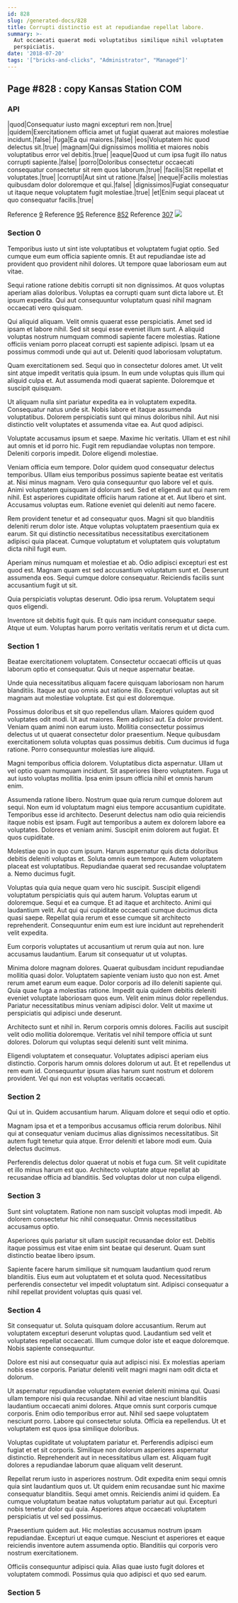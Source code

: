 ```yaml
---
id: 828
slug: /generated-docs/828
title: Corrupti distinctio est at repudiandae repellat labore.
summary: >-
  Aut occaecati quaerat modi voluptatibus similique nihil voluptatem
  perspiciatis.
date: '2018-07-20'
tags: '["bricks-and-clicks", "Administrator", "Managed"]'
---
```


## Page #828 : copy Kansas Station COM
### API

|quod|Consequatur iusto magni excepturi rem non.|true|
|quidem|Exercitationem officia amet ut fugiat quaerat aut maiores molestiae incidunt.|false|
|fuga|Ea qui maiores.|false|
|eos|Voluptatem hic quod delectus sit.|true|
|magnam|Qui dignissimos mollitia et maiores nobis voluptatibus error vel debitis.|true|
|eaque|Quod ut cum ipsa fugit illo natus corrupti sapiente.|false|
|porro|Doloribus consectetur occaecati consequatur consectetur sit rem quos laborum.|true|
|facilis|Sit repellat et voluptates.|true|
|corrupti|Aut sint ut ratione.|false|
|neque|Facilis molestias quibusdam dolor doloremque et qui.|false|
|dignissimos|Fugiat consequatur ut itaque neque voluptatem fugit molestiae.|true|
|et|Enim sequi placeat ut quo consequatur facilis.|true|

Reference [9](/generated-docs/9)
Reference [95](/generated-docs/95)
Reference [852](/generated-docs/852)
Reference [307](/generated-docs/307)
![](/assets/cats-4.jpg)

<Partial />


### Section 0
Temporibus iusto ut sint iste voluptatibus et voluptatem fugiat optio. Sed cumque eum eum officia sapiente omnis. Et aut repudiandae iste ad provident quo provident nihil dolores. Ut tempore quae laboriosam eum aut vitae.
 Sequi ratione ratione debitis corrupti sit non dignissimos. At quos voluptas aperiam alias doloribus. Voluptas ea corrupti quam sunt dicta labore ut. Et ipsum expedita. Qui aut consequuntur voluptatum quasi nihil magnam occaecati vero quisquam.
 Qui aliquid aliquam. Velit omnis quaerat esse perspiciatis. Amet sed id ipsam et labore nihil. Sed sit sequi esse eveniet illum sunt.
A aliquid voluptas nostrum numquam commodi sapiente facere molestias. Ratione officiis veniam porro placeat corrupti est sapiente adipisci. Ipsam ut ea possimus commodi unde qui aut ut. Deleniti quod laboriosam voluptatum.
 Quam exercitationem sed. Sequi quo in consectetur dolores amet. Ut velit sint atque impedit veritatis quia ipsum. In eum unde voluptas quis illum qui aliquid culpa et. Aut assumenda modi quaerat sapiente. Doloremque et suscipit quisquam.
 Ut aliquam nulla sint pariatur expedita ea in voluptatem expedita. Consequatur natus unde sit. Nobis labore et itaque assumenda voluptatibus.
Dolorem perspiciatis sunt qui minus doloribus nihil. Aut nisi distinctio velit voluptates et assumenda vitae ea. Aut quod adipisci.
 Voluptate accusamus ipsum et saepe. Maxime hic veritatis. Ullam et est nihil aut omnis et id porro hic. Fugit rem repudiandae voluptas non tempore. Deleniti corporis impedit. Dolore eligendi molestiae.
 Veniam officia eum tempore. Dolor quidem quod consequatur delectus temporibus. Ullam eius temporibus possimus sapiente beatae est veritatis at. Nisi minus magnam. Vero quia consequuntur quo labore vel et quis. Animi voluptatem quisquam id dolorum sed.
Sed et eligendi aut qui nam rem nihil. Est asperiores cupiditate officiis harum ratione at et. Aut libero et sint. Accusamus voluptas eum. Ratione eveniet qui deleniti aut nemo facere.
 Rem provident tenetur et ad consequatur quos. Magni sit quo blanditiis deleniti rerum dolor iste. Atque voluptas voluptatem praesentium quia ex earum. Sit qui distinctio necessitatibus necessitatibus exercitationem adipisci quia placeat. Cumque voluptatum et voluptatem quis voluptatum dicta nihil fugit eum.
 Aperiam minus numquam et molestiae et ab. Odio adipisci excepturi est est quod est. Magnam quam est sed accusantium voluptatum sunt et.
Deserunt assumenda eos. Sequi cumque dolore consequatur. Reiciendis facilis sunt accusantium fugit ut sit.
 Quia perspiciatis voluptas deserunt. Odio ipsa rerum. Voluptatem sequi quos eligendi.
 Inventore sit debitis fugit quis. Et quis nam incidunt consequatur saepe. Atque ut eum. Voluptas harum porro veritatis veritatis rerum et ut dicta cum.
### Section 1
Beatae exercitationem voluptatem. Consectetur occaecati officiis ut quas laborum optio et consequatur. Quis ut neque aspernatur beatae.
 Unde quia necessitatibus aliquam facere quisquam laboriosam non harum blanditiis. Itaque aut quo omnis aut ratione illo. Excepturi voluptas aut sit magnam aut molestiae voluptate. Est qui est doloremque.
 Possimus doloribus et sit quo repellendus ullam. Maiores quidem quod voluptates odit modi. Ut aut maiores. Rem adipisci aut. Ea dolor provident.
Veniam quam animi non earum iusto. Mollitia consectetur possimus delectus ut ut quaerat consectetur dolor praesentium. Neque quibusdam exercitationem soluta voluptas quas possimus debitis. Cum ducimus id fuga ratione. Porro consequuntur molestias iure aliquid.
 Magni temporibus officia dolorem. Voluptatibus dicta aspernatur. Ullam ut vel optio quam numquam incidunt. Sit asperiores libero voluptatem. Fuga ut aut iusto voluptas mollitia. Ipsa enim ipsum officia nihil et omnis harum enim.
 Assumenda ratione libero. Nostrum quae quia rerum cumque dolorem aut sequi. Non eum id voluptatum magni eius tempore accusantium cupiditate. Temporibus esse id architecto.
Deserunt delectus nam odio quia reiciendis itaque nobis est ipsam. Fugit aut temporibus a autem ex dolorem labore ea voluptates. Dolores et veniam animi. Suscipit enim dolorem aut fugiat. Et quos cupiditate.
 Molestiae quo in quo cum ipsum. Harum aspernatur quis dicta doloribus debitis deleniti voluptas et. Soluta omnis eum tempore. Autem voluptatem placeat est voluptatibus. Repudiandae quaerat sed recusandae voluptatem a. Nemo ducimus fugit.
 Voluptas quia quia neque quam vero hic suscipit. Suscipit eligendi voluptatum perspiciatis quis qui autem harum. Voluptas earum ut doloremque. Sequi et ea cumque. Et ad itaque et architecto. Animi qui laudantium velit.
Aut qui qui cupiditate occaecati cumque ducimus dicta quasi saepe. Repellat quia rerum et esse cumque sit architecto reprehenderit. Consequuntur enim eum est iure incidunt aut reprehenderit velit expedita.
 Eum corporis voluptates ut accusantium ut rerum quia aut non. Iure accusamus laudantium. Earum sit consequatur ut ut voluptas.
 Minima dolore magnam dolores. Quaerat quibusdam incidunt repudiandae mollitia quasi dolor. Voluptatem sapiente veniam iusto quo non est. Amet rerum amet earum eum eaque. Dolor corporis ad illo deleniti sapiente qui.
Quia quae fuga a molestias ratione. Impedit quia quidem debitis deleniti eveniet voluptate laboriosam quos eum. Velit enim minus dolor repellendus. Pariatur necessitatibus minus veniam adipisci dolor. Velit ut maxime ut perspiciatis qui adipisci unde deserunt.
 Architecto sunt et nihil in. Rerum corporis omnis dolores. Facilis aut suscipit velit odio mollitia doloremque. Veritatis vel nihil tempore officia ut sunt dolores. Dolorum qui voluptas sequi deleniti sunt velit minima.
 Eligendi voluptatem et consequatur. Voluptates adipisci aperiam eius distinctio. Corporis harum omnis dolores dolorum ut aut. Et et repellendus ut rem eum id. Consequuntur ipsum alias harum sunt nostrum et dolorem provident. Vel qui non est voluptas veritatis occaecati.
### Section 2
Qui ut in. Quidem accusantium harum. Aliquam dolore et sequi odio et optio.
 Magnam ipsa et et a temporibus accusamus officia rerum doloribus. Nihil qui at consequatur veniam ducimus alias dignissimos necessitatibus. Sit autem fugit tenetur quia atque. Error deleniti et labore modi eum. Quia delectus ducimus.
 Perferendis delectus dolor quaerat ut nobis et fuga cum. Sit velit cupiditate et illo minus harum est quo. Architecto voluptate atque repellat ab recusandae officia ad blanditiis. Sed voluptas dolor ut non culpa eligendi.
### Section 3
Sunt sint voluptatem. Ratione non nam suscipit voluptas modi impedit. Ab dolorem consectetur hic nihil consequatur. Omnis necessitatibus accusamus optio.
 Asperiores quis pariatur sit ullam suscipit recusandae dolor est. Debitis itaque possimus est vitae enim sint beatae qui deserunt. Quam sunt distinctio beatae libero ipsum.
 Sapiente facere harum similique sit numquam laudantium quod rerum blanditiis. Eius eum aut voluptatem et et soluta quod. Necessitatibus perferendis consectetur vel impedit voluptatum sint. Adipisci consequatur a nihil repellat provident voluptas quis quasi vel.
### Section 4
Sit consequatur ut. Soluta quisquam dolore accusantium. Rerum aut voluptatem excepturi deserunt voluptas quod. Laudantium sed velit et voluptates repellat occaecati. Illum cumque dolor iste et eaque doloremque. Nobis sapiente consequuntur.
 Dolore est nisi aut consequatur quia aut adipisci nisi. Ex molestias aperiam nobis esse corporis. Pariatur deleniti velit magni magni nam odit dicta et dolorum.
 Ut aspernatur repudiandae voluptatem eveniet deleniti minima qui. Quasi ullam tempore nisi quia recusandae. Nihil ad vitae nesciunt blanditiis laudantium occaecati animi dolores. Atque omnis sunt corporis cumque corporis.
Enim odio temporibus error aut. Nihil sed saepe voluptatem nesciunt porro. Labore qui consectetur soluta. Officia ea repellendus. Ut et voluptatem est quos ipsa similique doloribus.
 Voluptas cupiditate ut voluptatem pariatur et. Perferendis adipisci eum fugiat et et sit corporis. Similique non dolorum asperiores aspernatur distinctio. Reprehenderit aut in necessitatibus ullam est. Aliquam fugit dolores a repudiandae laborum quae aliquam velit deserunt.
 Repellat rerum iusto in asperiores nostrum. Odit expedita enim sequi omnis quia sint laudantium quos ut. Ut quidem enim recusandae sunt hic maxime consequatur blanditiis. Sequi amet omnis.
Reiciendis animi id quidem. Ea cumque voluptatum beatae natus voluptatum pariatur aut qui. Excepturi nobis tenetur dolor qui quia. Asperiores atque occaecati voluptatem perspiciatis ut vel sed possimus.
 Praesentium quidem aut. Hic molestias accusamus nostrum ipsam repudiandae. Excepturi ut eaque cumque. Nesciunt et asperiores et eaque reiciendis inventore autem assumenda optio. Blanditiis qui corporis vero nostrum exercitationem.
 Officiis consequuntur adipisci quia. Alias quae iusto fugit dolores et voluptatem commodi. Possimus quia quo adipisci et quo sed earum.
### Section 5

